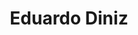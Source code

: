 ---
thumbnail: /images/team/carineitor.png
country: /images/countries/brazil.png
roblox-character: /images/avatars/carineitor.png
title: Eduardo Diniz
description: Ele faz bife assado com cebola frita e cozinha a noite.
roles: Content creator and voice actor.
order: 5

twitter: 'https://twitter.com/StudioTiocha'
instagram: 'https://www.instagram.com/edu._.diniz/'
roblox: 'https://www.roblox.com/users/47162380/profile'
youtube: 'https://www.youtube.com/@carineitor7439'
---